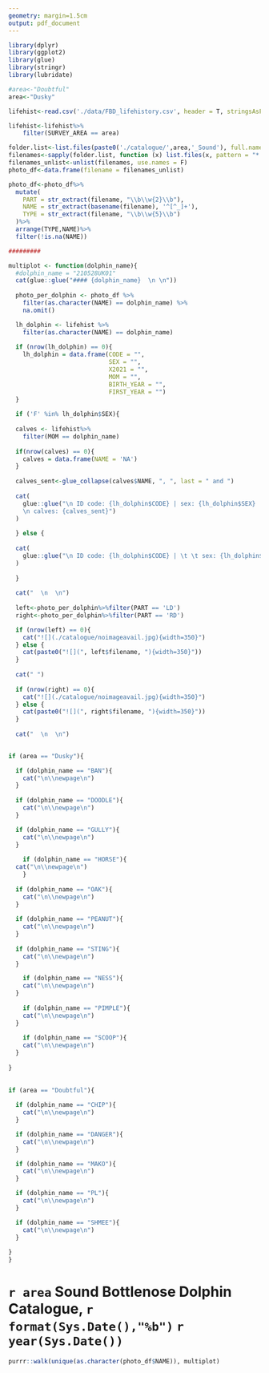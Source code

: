 ```yaml
---
geometry: margin=1.5cm
output: pdf_document
---
```


  
```r
library(dplyr)
library(ggplot2)
library(glue)
library(stringr)
library(lubridate)

#area<-"Doubtful"
area<-"Dusky"

lifehist<-read.csv('./data/FBD_lifehistory.csv', header = T, stringsAsFactors = F)

lifehist<-lifehist%>%
    filter(SURVEY_AREA == area)

folder.list<-list.files(paste0('./catalogue/',area,'_Sound'), full.names = T)
filenames<-sapply(folder.list, function (x) list.files(x, pattern = "*.JPG$|*.jpg$", full.names = T, recursive = T))
filenames_unlist<-unlist(filenames, use.names = F)
photo_df<-data.frame(filename = filenames_unlist)

photo_df<-photo_df%>%
  mutate(
    PART = str_extract(filename, "\\b\\w{2}\\b"),
    NAME = str_extract(basename(filename), '^[^_]+'),
    TYPE = str_extract(filename, "\\b\\w{5}\\b")
  )%>%
  arrange(TYPE,NAME)%>%
  filter(!is.na(NAME))

#########

multiplot <- function(dolphin_name){
  #dolphin_name = "210528UK01"
  cat(glue::glue("#### {dolphin_name}  \n \n"))
  
  photo_per_dolphin <- photo_df %>% 
    filter(as.character(NAME) == dolphin_name) %>% 
    na.omit()

  lh_dolphin <- lifehist %>% 
    filter(as.character(NAME) == dolphin_name)
  
  if (nrow(lh_dolphin) == 0){
    lh_dolphin = data.frame(CODE = "",
                            SEX = "",
                            X2021 = "",
                            MOM = "",
                            BIRTH_YEAR = "",
                            FIRST_YEAR = "")
  }
  
  if ('F' %in% lh_dolphin$SEX){
    
  calves <- lifehist%>%
    filter(MOM == dolphin_name)
  
  if(nrow(calves) == 0){
    calves = data.frame(NAME = 'NA')
  }
  
  calves_sent<-glue_collapse(calves$NAME, ", ", last = " and ")
  
  cat(
    glue::glue("\n ID code: {lh_dolphin$CODE} | sex: {lh_dolphin$SEX} | age: {lh_dolphin$X2021} |  mom: {lh_dolphin$MOM}  | birth yr: {lh_dolphin$BIRTH_YEAR} |  first yr: {lh_dolphin$FIRST_YEAR} | last yr: 
    \n calves: {calves_sent}")
  )
  
  } else {
    
  cat(
    glue::glue("\n ID code: {lh_dolphin$CODE} | \t \t sex: {lh_dolphin$SEX} | age: {lh_dolphin$X2021} |  mom: {lh_dolphin$MOM} | birth yr: {lh_dolphin$BIRTH_YEAR} | first yr: {lh_dolphin$FIRST_YEAR} | last yr: ")
  )
    
  }
  
  cat("  \n  \n")
  
  left<-photo_per_dolphin%>%filter(PART == 'LD')
  right<-photo_per_dolphin%>%filter(PART == 'RD')

  if (nrow(left) == 0){
    cat("![](./catalogue/noimageavail.jpg){width=350}")
  } else {
    cat(paste0("![](", left$filename, "){width=350}"))
  }
  
  cat(" ")
  
  if (nrow(right) == 0){
    cat("![](./catalogue/noimageavail.jpg){width=350}")
  } else {
    cat(paste0("![](", right$filename, "){width=350}"))
  }
  
  cat("  \n  \n")
  

if (area == "Dusky"){

  if (dolphin_name == "BAN"){
    cat("\n\\newpage\n")
  }
  
  if (dolphin_name == "DOODLE"){
    cat("\n\\newpage\n")
  }

  if (dolphin_name == "GULLY"){
    cat("\n\\newpage\n")
  }
  
    if (dolphin_name == "HORSE"){
  cat("\n\\newpage\n")
    } 
  
  if (dolphin_name == "OAK"){
    cat("\n\\newpage\n")
  }
  
  if (dolphin_name == "PEANUT"){
    cat("\n\\newpage\n")
  }
  
  if (dolphin_name == "STING"){
    cat("\n\\newpage\n")
  }  

    if (dolphin_name == "NESS"){
    cat("\n\\newpage\n")
  }
  
    if (dolphin_name == "PIMPLE"){
    cat("\n\\newpage\n")
  }
  
    if (dolphin_name == "SCOOP"){
    cat("\n\\newpage\n")
  }
  
}
  
  
if (area == "Doubtful"){  
  
  if (dolphin_name == "CHIP"){
    cat("\n\\newpage\n")
  }

  if (dolphin_name == "DANGER"){
    cat("\n\\newpage\n")
  }

  if (dolphin_name == "MAKO"){
    cat("\n\\newpage\n")
  }

  if (dolphin_name == "PL"){
    cat("\n\\newpage\n")
  }

  if (dolphin_name == "SHMEE"){
    cat("\n\\newpage\n")
  }
  
}
}

```
# `r area` Sound Bottlenose Dolphin Catalogue, `r format(Sys.Date(),"%b")` `r year(Sys.Date())`

```r
purrr::walk(unique(as.character(photo_df$NAME)), multiplot)
```
